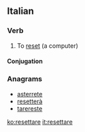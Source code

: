 ==Italian==

===Verb===
{{it-verb}}

# {{context|transitive|lang=it}} {{context|computing|lang=it}} To [[reset]] (a computer)

====Conjugation====
{{it-conj-are|resett|avere}}

===Anagrams===
* [[asterrete#Italian|asterrete]]
* [[resetterà#Italian|resetterà]]
* [[tarereste#Italian|tarereste]]

[[ko:resettare]]
[[it:resettare]]